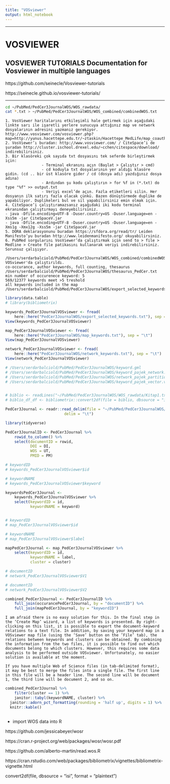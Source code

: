 ```yaml
---
title: "VOSviewer"
output: html_notebook
---
```


---

# VOSVIEWER

## VOSVIEWER TUTORIALS Documentation for Vosviewer in multiple languages

https://github.com/seinecle/Vosviewer-tutorials

https://seinecle.github.io/vosviewer-tutorials/


---


```bash
cd ~/PubMed/PedCer3JournalWOS/WOS_rawdata/ 
cat *.txt > ~/PubMed/PedCer3JournalWOS/WOS_combined/combinedWOS.txt

```

```
1. VosViewer haritalarını etkileşimli hale getirmek için aşağıdaki linkte sarı ile işaretli yerlere sunucuya attığınız map ve network dosyalarının adresini yazmanız gerekiyor.
http://www.vosviewer.com/vosviewer.php?map=http://yunus.hacettepe.edu.tr/~ztaskin/Hacettepe_MedLife/map_coauthor.txt&network=http://yunus.hacettepe.edu.tr/~ztaskin/Hacettepe_MedLife/network_coauthor.txt
2. VosViewer’ı buradan: http://www.vosviewer.com/ / CiteSpace’i de şuradan http://cluster.ischool.drexel.edu/~cchen/citespace/download/ indirebilirsiniz.
3. Bir klasöreki çok sayıda txt dosyasını tek seferde birleştirmek için:
                - Terminal ekranını açın (Başlat > Çalıştır > cmd)
                - cd koduyla txt dosyalarının yer aldığı klasöre gidin. (cd .. bir üst klasöre gider / cd (dosya adı) yazdığınız dosya adına)
                - Ardından şu kodu çalıştırın > for %f in (*.txt) do type "%f" >> output.txt
                - Veriyi excel’de açın. Fazla etiketleri silin. Her dosyanın ilk satırı fazla olacak çünkü. Bazen dönüştürmede duplike de yapabiliyor. Duplikeleri bul ve sil yapabilirsiniz emin olmak için.
4. CiteSpace’i çalıştıramazsanız aşağıdaki iki kodu terminal ekranından çalıştırmayı deneyebilirsiniz.
- java -Dfile.encoding=UTF-8 -Duser.country=US -Duser.language=en -Xss5m -jar CiteSpaceV.jar
- java -Dfile.encoding=UTF-8 -Duser.country=US -Duser.language=en -Xms1g -Xmx12g -Xss5m -jar CiteSpaceV.jar
5. DORA deklarasyonunu buradan https://sfdora.org/read/tr/ Leiden Manifesto’yu buradan http://www.leidenmanifesto.org/ okuyabilirsiniz.
6. PubMed sorgularını VosViewer’da çalıştırmak için send to > file > Medline > Create file patikasını kullanarak veriyi indirebilirsiniz. Sorunsuz çalışıyor.
```



```
/Users/serdarbalciold/PubMed/PedCer3JournalWOS/WOS_combined/combinedWOS2.txt 
VOSviewer'da çalıştırıldı.
co-occurance, author keywords, full counting, thesaurus
/Users/serdarbalciold/PubMed/PedCer3JournalWOS/thesaurus_PedCer.txt
min number of occurenece keyword: 5
569/12377 keywords meet >5 treshold
all keywords included in the map
/Users/serdarbalciold/PubMed/PedCer3JournalWOS/export_selected_keywords.txt
```






```r
library(data.table)
# library(bibliometrix)
```


```r
keywords_PedCer3JournalVOSviewer <- fread(
    here::here("PedCer3JournalWOS/export_selected_keywords.txt"), sep = "\t")
View(keywords_PedCer3JournalVOSviewer)

map_PedCer3JournalVOSviewer <- fread(
    here::here("PedCer3JournalWOS/map_keywords.txt"), sep = "\t")
View(map_PedCer3JournalVOSviewer)

network_PedCer3JournalVOSviewer <- fread(
    here::here("PedCer3JournalWOS/network_keywords.txt"), sep = "\t")
View(network_PedCer3JournalVOSviewer)

# /Users/serdarbalciold/PubMed/PedCer3JournalWOS/keyword.gml
# /Users/serdarbalciold/PubMed/PedCer3JournalWOS/keyword_pajek_network.net
# /Users/serdarbalciold/PubMed/PedCer3JournalWOS/network_pajek_partition.clu
# /Users/serdarbalciold/PubMed/PedCer3JournalWOS/keyword_pajek_vector.vec



```





```r
# biblio <- readLines("~/PubMed/PedCer3JournalWOS/WOS_rawdata/Kitap1.txt")
# biblio_df_df <- bibliometrix::convert2df(file = biblio, dbsource = "isi", format = "bibtex")

PedCer3Journal <- readr::read_delim(file = "~/PubMed/PedCer3JournalWOS/WOS_combined/combinedWOS2.txt",
                          delim = "\t")

library(tidyverse)

PedCer3JournalID <- PedCer3Journal %>% 
    rowid_to_column() %>% 
    select(documentID = rowid,
           DOI = DI,
           WOS = UT,
           PMID = PM)

```


```r
# keywordID
# keywords_PedCer3JournalVOSviewer$id

# keywordNAME
# keywords_PedCer3JournalVOSviewer$keyword

keywordsPedCer3Journal <- 
    keywords_PedCer3JournalVOSviewer %>% 
    select(keywordID = id,
           keywordNAME = keyword)


# keywordID
# map_PedCer3JournalVOSviewer$id

# keywordNAME
# map_PedCer3JournalVOSviewer$label

mapPedCer3Journal <- map_PedCer3JournalVOSviewer %>% 
    select(keywordID = id,
           keywordNAME = label,
           cluster = cluster)

# documentID
# network_PedCer3JournalVOSviewer$V1

# documentID
# network_PedCer3JournalVOSviewer$V2

```


```r
combined_PedCer3Journal <- PedCer3JournalID %>% 
    full_join(occurancePedCer3Journal, by = "documentID") %>% 
    full_join(mapPedCer3Journal, by = "keywordID")
```



```
I am afraid there is no easy solution for this. In the final step in the ‘Create Map’ wizard, a list of keywords is presented. By right-clicking on this list, it is possible to export the document-keyword relations to a text file. In addition, by saving your keyword map in a VOSviewer map file (using the ‘Save’ button on the ’File’ tab), the relations between keywords and clusters can be obtained. By combining the information from the two files, it is possible to find out which documents belong to which clusters. However, this requires some data analysis to be performed outside VOSviewer. Unfortunately, no easier solution is available at the moment.
```

```
If you have multiple Web of Science files (in tab-delimited format), it may be best to merge the files into a single file. The first line in this file will be a header line. The second line will be document 1, the third line will be document 2, and so on.
```


```r
combined_PedCer3Journal %>% 
    filter(cluster == 1) %>% 
    janitor::tabyl(keywordNAME, cluster) %>%
  janitor::adorn_pct_formatting(rounding = 'half up', digits = 1) %>%
  knitr::kable()
    
```



- import WOS data into R

https://github.com/jessicabeyer/wosr

https://cran.r-project.org/web/packages/wosr/wosr.pdf

https://github.com/alberto-martin/read.wos.R

https://cran.rstudio.com/web/packages/bibliometrix/vignettes/bibliometrix-vignette.html

convert2df(file, dbsource = "isi", format = "plaintext")








